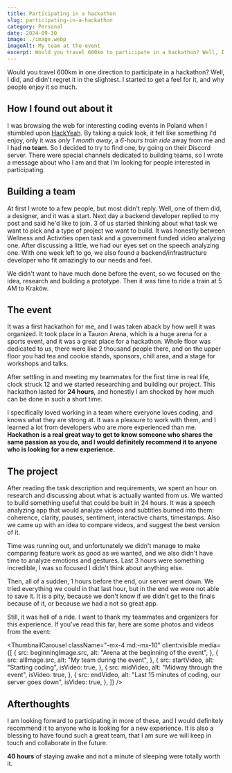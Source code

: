 ```yaml
---
title: Participating in a hackathon
slug: participating-in-a-hackathon
category: Personal
date: 2024-09-30
image: ./image.webp
imageAlt: My team at the event
excerpt: Would you travel 600km to participate in a hackathon? Well, I did, and didn't regret it in the sli...
---
```



Would you travel 600km in one direction to participate in a hackathon? Well, I did, and didn't regret it in the slightest. I started to get a feel for it, and why people enjoy it so much.

## How I found out about it

I was browsing the web for interesting coding events in Poland when I stumbled upon [HackYeah](https://hackyeah.pl/). By taking a quick look, it felt like something I'd enjoy, only it was _only 1 month away_, a _6-hours train ride_ away from me and I had **no team**. So I decided to try to find one, by going on their Discord server. There were special channels dedicated to building teams, so I wrote a message about who I am and that I'm looking for people interested in participating.

## Building a team

At first I wrote to a few people, but most didn't reply. Well, one of them did, a designer, and it was a start. Next day a backend developer replied to my post and said he'd like to join. 3 of us started thinking about what task we want to pick and a type of project we want to build. It was honestly between Wellness and Activities open task and a government funded video analyzing one. After discussing a little, we had our eyes set on the speech analyzing one. With one week left to go, we also found a backend/infrastructure developer who fit amazingly to our needs and feel.

We didn't want to have much done before the event, so we focused on the idea, research and building a prototype. Then it was time to ride a train at 5 AM to Kraków.

## The event

It was a first hackathon for me, and I was taken aback by how well it was organized. It took place in a Tauron Arena, which is a huge arena for a sports event, and it was a great place for a hackathon. Whole floor was dedicated to us, there were like 2 thousand people there, and on the upper floor you had tea and cookie stands, sponsors, chill area, and a stage for workshops and talks.

After settling in and meeting my teammates for the first time in real life, clock struck 12 and we started researching and building our project. This hackathon lasted for **24 hours**, and honestly I am shocked by how much can be done in such a short time.

I specifically loved working in a team where everyone loves coding, and knows what they are strong at. It was a pleasure to work with them, and I learned a lot from developers who are more experienced than me. **Hackathon is a real great way to get to know someone who shares the same passion as you do, and I would definitely recommend it to anyone who is looking for a new experience.**

## The project

After reading the task description and requirements, we spent an hour on research and discussing about what is actually wanted from us. We wanted to build something useful that could be built in 24 hours. It was a speech analyzing app that would analyze videos and subtitles burned into them: coherence, clarity, pauses, sentiment, interactive charts, timestamps. Also we came up with an idea to compare videos, and suggest the best version of it.

Time was running out, and unfortunately we didn't manage to make comparing feature work as good as we wanted, and we also didn't have time to analyze emotions and gestures. Last 3 hours were something incredible, I was so focused I didn't think about anything else.

Then, all of a sudden, 1 hours before the end, our server went down. We tried everything we could in that last hour, but in the end we were not able to save it. It is a pity, because we don't know if we didn't get to the finals because of it, or because we had a not so great app.

Still, it was hell of a ride. I want to thank my teammates and organizers for this experience. If you've read this far, here are some photos and videos from the event:

<ThumbnailCarousel
  className="-mx-4 md:-mx-10"
  client:visible
  media={[
    {
      src: beginningImage.src,
      alt: "Arena at the beginning of the event",
    },
    {
      src: allImage.src,
      alt: "My team during the event",
    },
    {
      src: startVideo,
      alt: "Starting coding",
      isVideo: true,
    },
    {
      src: midVideo,
      alt: "Midway through the event",
      isVideo: true,
    },
    {
      src: endVideo,
      alt: "Last 15 minutes of coding, our server goes down",
      isVideo: true,
    },
  ]}
/>

## Afterthoughts

I am looking forward to participating in more of these, and I would definitely recommend it to anyone who is looking for a new experience. It is also a blessing to have found such a great team, that I am sure we will keep in touch and collaborate in the future.

**40 hours** of staying awake and not a minute of sleeping were totally worth it.
